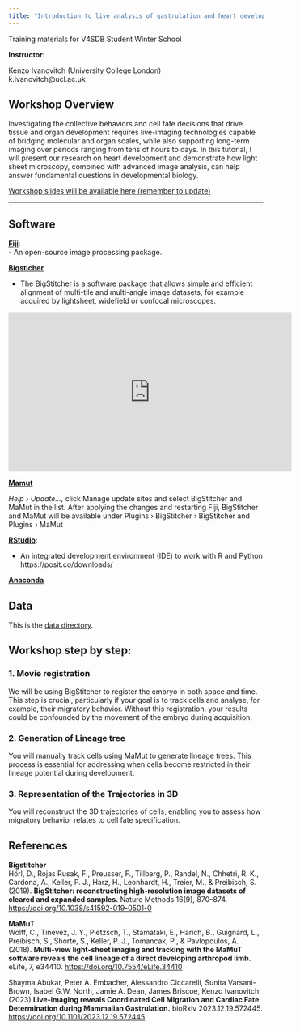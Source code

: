```yaml
---
title: "Introduction to live analysis of gastrulation and heart development in mouse"
---
```


Training materials for V4SDB Student Winter School

**Instructor:**

Kenzo Ivanovitch (University College London)  
k.ivanovitch@ucl.ac.uk  

## Workshop Overview

Investigating the collective behaviors and cell fate decisions that drive tissue and organ development requires live-imaging technologies capable of bridging molecular and organ scales, while also supporting long-term imaging over periods ranging from tens of hours to days. In this tutorial, I will present our research on heart development and demonstrate how light sheet microscopy, combined with advanced image analysis, can help answer fundamental questions in developmental biology.


[Workshop slides will be available here (remember to update)]()

---

## Software
[**Fiji**](https://imagej.net/software/fiji/downloads): <br>
-  An open-source image processing package. 

[**Bigsticher**](https://imagej.net/plugins/bigstitcher/ )

-	The BigStitcher is a software package that allows simple and efficient alignment of multi-tile and multi-angle image datasets, for example acquired by lightsheet, widefield or confocal microscopes.

```{=html}
<iframe width="560" height="315" src="https://www.youtube.com/embed/videoseries?si=WuB7Yzop-m9jDb7O&amp;list=PLNZz8lLDpAeVOeAmQWMrKGOeB3vv28yJE" title="YouTube video player" frameborder="0" allow="accelerometer; autoplay; clipboard-write; encrypted-media; gyroscope; picture-in-picture; web-share" referrerpolicy="strict-origin-when-cross-origin" allowfullscreen></iframe>
```


[**Mamut**](https://imagej.net/plugins/mamut/getting-started)

*Help › Update…,* click Manage update sites and select BigStitcher and MaMut in the list. After applying the changes and restarting Fiji, BigStitcher and MaMut will be available under Plugins › BigStitcher › BigStitcher and Plugins › MaMut

[**RStudio**](https://posit.co/downloads/): 

-  An integrated development environment (IDE) to work with R and Python
https://posit.co/downloads/

[**Anaconda**](https://www.anaconda.com/download) 

## Data

This is the [data directory](https://liveuclac-my.sharepoint.com/personal/ucklkdi_ucl_ac_uk/_layouts/15/onedrive.aspx?id=%2Fpersonal%2Fucklkdi%5Fucl%5Fac%5Fuk%2FDocuments%2FTeaching%2FTeaching%20Hungary%2FV4SDB%5FV2&ga=1).

## Workshop step by step:
 
### 1.	Movie registration

We will be using BigStitcher to register the embryo in both space and time. This step is crucial, particularly if your goal is to track cells and analyse, for example, their migratory behavior. Without this registration, your results could be confounded by the movement of the embryo during acquisition.

### 2.	Generation of Lineage tree

You will manually track cells using MaMut to generate lineage trees. This process is essential for addressing when cells become restricted in their lineage potential during development.

### 3.	Representation of the Trajectories in 3D
You will reconstruct the 3D trajectories of cells, enabling you to assess how migratory behavior relates to cell fate specification.


## References
**Bigstitcher**<br>
Hörl, D., Rojas Rusak, F., Preusser, F., Tillberg, P., Randel, N., Chhetri, R. K., Cardona, A., Keller, P. J., Harz, H., Leonhardt, H., Treier, M., & Preibisch, S. (2019). **BigStitcher: reconstructing high-resolution image datasets of cleared and expanded samples.** Nature Methods 16(9), 870–874. [https://doi.org/10.1038/s41592-019-0501-0](https://doi.org/10.1038/s41592-019-0501-0)

**MaMuT**<br>
Wolff, C., Tinevez, J. Y., Pietzsch, T., Stamataki, E., Harich, B., Guignard, L., Preibisch, S., Shorte, S., Keller, P. J., Tomancak, P., & Pavlopoulos, A. (2018). **Multi-view light-sheet imaging and tracking with the MaMuT software reveals the cell lineage of a direct developing arthropod limb.** eLife, 7, e34410. [https://doi.org/10.7554/eLife.34410](https://doi.org/10.7554/eLife.34410)

Shayma Abukar, Peter A. Embacher, Alessandro Ciccarelli, Sunita Varsani-Brown, Isabel G.W. North, Jamie A. Dean, James Briscoe, Kenzo Ivanovitch (2023) **Live-imaging reveals Coordinated Cell Migration and Cardiac Fate Determination during Mammalian Gastrulation.** bioRxiv 2023.12.19.572445. [https://doi.org/10.1101/2023.12.19.572445](https://doi.org/10.1101/2023.12.19.572445)

